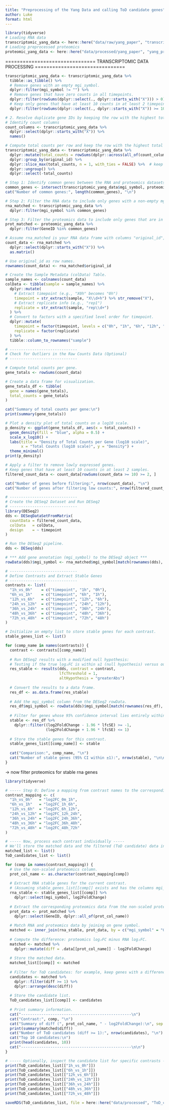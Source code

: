 ```yaml
---
title: "Preprocessing of the Yang Data and calling ToD candidate genes"
author: Luke
format: html
---
```


```r
library(tidyverse)
# Loading RNA data
transcriptomic_yang_data <- here::here("data/raw/yang_paper", "transcriptomic_counts.csv") |> read.csv()
# Loading preprocessed proteomics
proteomic_yang_data <- here::here("data/processed/yang_paper", "yang_proteomics.rds") |> readRDS()
```

===============================
TRANSCRIPTOMIC DATA PROCESSING
===============================

```r
transcriptomic_yang_data <- transcriptomic_yang_data %>%
  tibble::as_tibble() %>%
  # Remove genes with an empty mgi_symbol.
  dplyr::filter(mgi_symbol != "") %>%
  # Remove genes that have zero counts in all timepoints.
  dplyr::filter(rowSums(dplyr::select(., dplyr::starts_with("X"))) > 0) %>%
  # Keep only genes that have at least 10 counts in at least 2 timepoint columns.
  dplyr::filter(rowSums(dplyr::select(., dplyr::starts_with("X")) >= 10) >= 2)

# 2. Resolve duplicate gene IDs by keeping the row with the highest total counts
# Identify count columns
count_columns <- transcriptomic_yang_data %>%
  dplyr::select(dplyr::starts_with("X")) %>%
  names()

# Compute total counts per row and keep the row with the highest total for each original_id
transcriptomic_yang_data <- transcriptomic_yang_data %>%
  dplyr::mutate(total_counts = rowSums(dplyr::across(all_of(count_columns)))) %>%
  dplyr::group_by(original_id) %>%
  dplyr::slice_max(total_counts, n = 1, with_ties = FALSE) %>%  # keep only the best row per gene
  dplyr::ungroup() %>%
  dplyr::select(-total_counts)

# Step 1: Identify common genes between the RNA and proteomics datasets.
common_genes <- intersect(transcriptomic_yang_data$mgi_symbol, proteomic_yang_data$GeneID)
cat("Number of common genes:", length(common_genes), "\n")

# Step 2: Filter the RNA data to include only genes with a non-empty mgi_symbol that are present in common_genes.
rna_matched <- transcriptomic_yang_data %>%
  dplyr::filter(mgi_symbol %in% common_genes)

# Step 3: Filter the proteomics data to include only genes that are in common_genes.
prot_matched <- proteomic_yang_data %>%
  dplyr::filter(GeneID %in% common_genes)
```

```r
# Assume rna_matched is your RNA data frame with columns "original_id", "mgi_symbol", and count columns that start with "X".
count_data <- rna_matched %>%
  dplyr::select(dplyr::starts_with("X")) %>%
  as.matrix()

# Use original_id as row names.
rownames(count_data) <- rna_matched$original_id

# Create the Sample Metadata (colData) Table.
sample_names <- colnames(count_data)
colData <- tibble(sample = sample_names) %>%
  dplyr::mutate(
    # Extract timepoint (e.g., "X0h" becomes "0h")
    timepoint = str_extract(sample, "X\\d+h") %>% str_remove("X"),
    # Extract replicate info (e.g., "rep1")
    replicate = str_extract(sample, "rep\\d+")
  ) %>%
  # Convert to factors with a specified level order for timepoint.
  dplyr::mutate(
    timepoint = factor(timepoint, levels = c("0h", "1h", "6h", "12h", "24h", "36h", "48h", "72h")),
    replicate = factor(replicate)
  ) %>%
  tibble::column_to_rownames("sample")

# ------------------------------
# Check for Outliers in the Raw Counts Data (Optional)
# ------------------------------

# Compute total counts per gene.
gene_totals <- rowSums(count_data)

# Create a data frame for visualization.
gene_totals_df <- tibble(
  gene = names(gene_totals),
  total_counts = gene_totals
)

cat("Summary of total counts per gene:\n")
print(summary(gene_totals))

# Plot a density plot of total counts on a log10 scale.
p_density <- ggplot(gene_totals_df, aes(x = total_counts)) +
  geom_density(fill = "blue", alpha = 0.5) +
  scale_x_log10() +
  labs(title = "Density of Total Counts per Gene (log10 scale)",
       x = "Total Counts (log10 scale)", y = "Density") +
  theme_minimal()
print(p_density)

# Apply a filter to remove lowly expressed genes.
# Keep genes that have at least 10 counts in at least 2 samples.
filtered_count_data <- count_data[rowSums(count_data >= 10) >= 2, ]

cat("Number of genes before filtering:", nrow(count_data), "\n")
cat("Number of genes after filtering low counts:", nrow(filtered_count_data), "\n")

# ------------------------------
# Create the DESeq2 Dataset and Run DESeq2
# ------------------------------
library(DESeq2)
dds <- DESeqDataSetFromMatrix(
  countData = filtered_count_data,
  colData   = colData,
  design    = ~ timepoint
)

# Run the DESeq2 pipeline.
dds <- DESeq(dds)

# *** Add gene annotation (mgi_symbol) to the DESeq2 object ***
rowData(dds)$mgi_symbol <- rna_matched$mgi_symbol[match(rownames(dds), rna_matched$original_id)]

# ------------------------------
# Define Contrasts and Extract Stable Genes
# ------------------------------
contrasts <- list(
  "1h_vs_0h"    = c("timepoint", "1h", "0h"),
  "6h_vs_1h"    = c("timepoint", "6h", "1h"),
  "12h_vs_6h"   = c("timepoint", "12h", "6h"),
  "24h_vs_12h"  = c("timepoint", "24h", "12h"),
  "36h_vs_24h"  = c("timepoint", "36h", "24h"),
  "48h_vs_36h"  = c("timepoint", "48h", "36h"),
  "72h_vs_48h"  = c("timepoint", "72h", "48h")
)

# Initialize an empty list to store stable genes for each contrast.
stable_genes_list <- list()

for (comp_name in names(contrasts)) {
  contrast <- contrasts[[comp_name]]
  
  # Run DESeq2 results with a modified null hypothesis:
  # Testing if the true log₂FC is within ±1 (null hypothesis) versus outside that range.
  res_stable <- results(dds, contrast = contrast,
                        lfcThreshold = 1,
                        altHypothesis = "greaterAbs")
  
  # Convert the results to a data frame.
  res_df <- as.data.frame(res_stable)
  
  # Add the mgi_symbol column from the DESeq2 rowData.
  res_df$mgi_symbol <- rowData(dds)$mgi_symbol[match(rownames(res_df), rownames(dds))]
  
  # Filter for genes whose 95% confidence interval lies entirely within [-1, +1]
  stable <- res_df %>%
    dplyr::filter((log2FoldChange - 1.96 * lfcSE) >= -1,
                  (log2FoldChange + 1.96 * lfcSE) <= 1)
  
  # Store the stable genes for this contrast.
  stable_genes_list[[comp_name]] <- stable
  
  cat("Comparison:", comp_name, "\n")
  cat("Number of stable genes (95% CI within ±1):", nrow(stable), "\n\n")
}
```



-> now filter proteomics for stable rna genes 

```r
library(tidyverse)

# ----- Step 0: Define a mapping from contrast names to the corresponding proteomics log2FC column names (non-scaled) -----
contrast_mapping <- c(
  "1h_vs_0h"   = "log2FC_0m_1h",
  "6h_vs_1h"   = "log2FC_1h_6h",
  "12h_vs_6h"  = "log2FC_6h_12h",
  "24h_vs_12h" = "log2FC_12h_24h",
  "36h_vs_24h" = "log2FC_24h_36h",
  "48h_vs_36h" = "log2FC_36h_48h",
  "72h_vs_48h" = "log2FC_48h_72h"
)

# ----- Now, process each contrast individually -----
# We'll store the matched data and the filtered (ToD candidate) data in lists.
matched_list <- list()
ToD_candidates_list <- list()

for (comp in names(contrast_mapping)) {
  # Use the non-scaled proteomics column.
  prot_col_name <- as.character(contrast_mapping[comp])
  
  # Extract RNA stable genes for the current contrast.
  # (Assuming stable_genes_list[[comp]] exists and has the columns mgi_symbol and log2FoldChange)
  rna_stable <- stable_genes_list[[comp]] %>%
    dplyr::select(mgi_symbol, log2FoldChange)
  
  # Extract the corresponding proteomics data from the non-scaled proteomics data frame.
  prot_data <- prot_matched %>%
    dplyr::select(GeneID, dplyr::all_of(prot_col_name))
  
  # Match RNA and proteomics data by joining on gene symbol.
  matched <- inner_join(rna_stable, prot_data, by = c("mgi_symbol" = "GeneID"))
  
  # Compute the difference: proteomics log₂FC minus RNA log₂FC.
  matched <- matched %>%
    dplyr::mutate(diff = .data[[prot_col_name]] - log2FoldChange)
  
  # Store the matched data.
  matched_list[[comp]] <- matched
  
  # Filter for ToD candidates: for example, keep genes with a difference ≥ 1.
  candidates <- matched %>%
    dplyr::filter(diff >= 1) %>%
    dplyr::arrange(desc(diff))
  
  # Store the candidate list.
  ToD_candidates_list[[comp]] <- candidates
  
  # Print summary information.
  cat("-------------------------------------------------\n")
  cat("Contrast:", comp, "\n")
  cat("Summary of diff (", prot_col_name, " - log2FoldChange):\n", sep = "")
  print(summary(matched$diff))
  cat("Number of ToD candidates (diff >= 1):", nrow(candidates), "\n")
  cat("Top 10 candidates:\n")
  print(head(candidates, 10))
  cat("-------------------------------------------------\n\n")
}

# ----- Optionally, inspect the candidate list for specific contrasts -----
print(ToD_candidates_list[["1h_vs_0h"]])
print(ToD_candidates_list[["6h_vs_1h"]])
print(ToD_candidates_list[["12h_vs_6h"]])
print(ToD_candidates_list[["24h_vs_12h"]])
print(ToD_candidates_list[["36h_vs_24h"]])
print(ToD_candidates_list[["48h_vs_36h"]])
print(ToD_candidates_list[["72h_vs_48h"]])

saveRDS(ToD_candidates_list, file = here::here("data/processed", "ToD_candidates_list.rds"))
```

